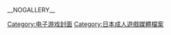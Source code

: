 __NOGALLERY__
{{Category game cover header|日本成人遊戲}}

[[Category:电子游戏封面|Category:电子游戏封面]]
[[Category:日本成人遊戲媒體檔案|Category:日本成人遊戲媒體檔案]]
